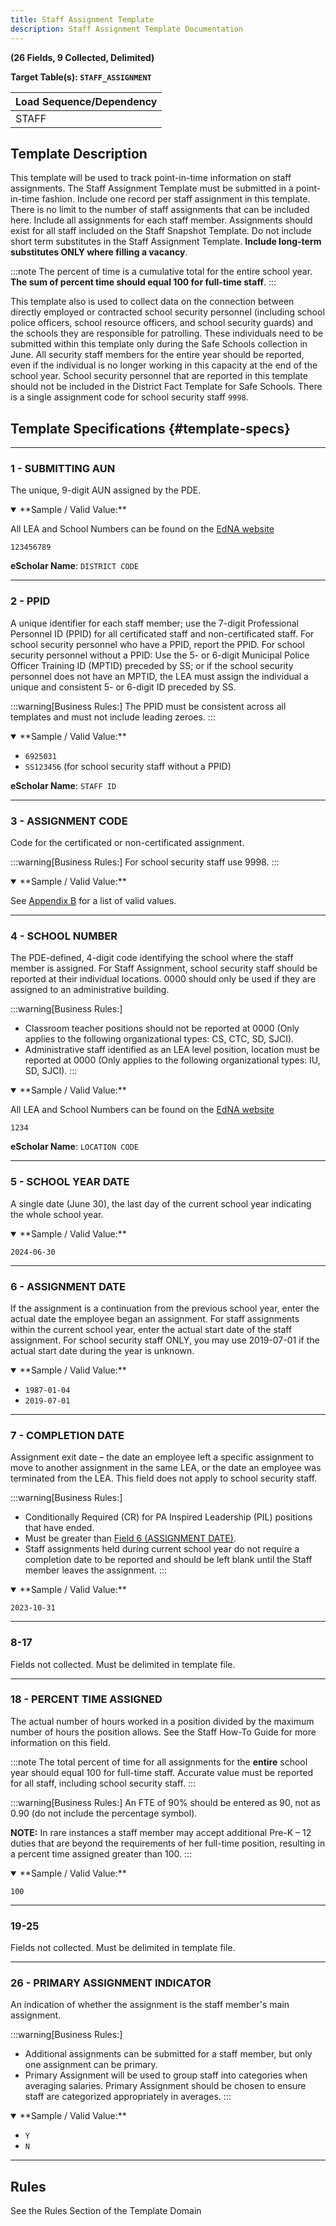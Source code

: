 ```yaml
---
title: Staff Assignment Template
description: Staff Assignment Template Documentation
---
```


**(26 Fields, 9 Collected, Delimited)**

**Target Table(s): `STAFF_ASSIGNMENT`**

| **Load Sequence/Dependency** |
|------------------------------|
| STAFF                        |

## Template Description

This template will be used to track point-in-time information on staff assignments. The Staff Assignment Template must be submitted in a point-in-time fashion. Include one record per staff assignment in this template. There is no limit to the number of staff assignments that can be included here. Include all assignments for each staff member. Assignments should exist for all staff included on the Staff Snapshot Template. Do not include short term substitutes in the Staff Assignment Template. **Include long-term substitutes ONLY where filling a vacancy**.

:::note
The percent of time is a cumulative total for the entire school year. **The sum of percent time should equal 100 for full-time staff**.
:::

This template also is used to collect data on the connection between directly employed or contracted school security personnel (including school police officers, school resource officers, and school security guards) and the schools they are responsible for patrolling. These individuals need to be submitted within this template only during the Safe Schools collection in June. All security staff members for the entire year should be reported, even if the individual is no longer working in this capacity at the end of the school year. School security personnel that are reported in this template should not be included in the District Fact Template for Safe Schools. There is a single assignment code for school security staff `9998`.

## Template Specifications {#template-specs}

---
### 1 - SUBMITTING AUN
<p><Badge color="required" /> <Badge color="key" /> <Badge length={9} /></p>

The unique, 9-digit AUN assigned by the PDE.

<details open>
<summary>**Sample / Valid Value:**</summary>

All LEA and School Numbers can be found on the [EdNA website](http://www.edna.pa.gov/Screens/wfHome.aspx)  

`123456789`
</details>

**eScholar Name**: `DISTRICT CODE`

---
### 2 - PPID
<p><Badge color="required" /> <Badge color="key" /> <Badge length={8} /></p>

A unique identifier for each staff member; use the 7-digit Professional Personnel ID (PPID) for all certificated staff and non-certificated staff.  For school security personnel who have a PPID, report the PPID.   For school security personnel without a PPID:  Use the 5- or 6-digit Municipal Police Officer Training ID (MPTID) preceded by SS; or if the school security personnel does not have an MPTID, the LEA must assign the individual a unique and consistent 5- or 6-digit ID preceded by SS.

:::warning[Business Rules:]
The PPID must be consistent across all templates and must not include leading zeroes.
:::

<details open>
<summary>**Sample / Valid Value:**</summary>

- `6925031`
- `SS123456` (for school security staff without a PPID)
</details>

**eScholar Name**: `STAFF ID`

---
### 3 - ASSIGNMENT CODE
<p><Badge color="required" /> <Badge color="key" /> <Badge length={4} /></p>

Code for the certificated or non-certificated assignment.

:::warning[Business Rules:]
For school security staff use 9998.
:::

<details open>
<summary>**Sample / Valid Value:**</summary>

See [Appendix B](docs/appendix/appendix-B.mdx) for a list of valid values.
</details>

---
### 4 - SCHOOL NUMBER
<p><Badge color="required" /> <Badge color="key" /> <Badge length={4} /></p>

The PDE-defined, 4-digit code identifying the school where the staff member is assigned.  For Staff Assignment, school security staff should be reported at their individual locations. 0000 should only be used if they are assigned to an administrative building.

:::warning[Business Rules:]
- Classroom teacher positions should not be reported at 0000 (Only applies to the following organizational types: CS, CTC, SD, SJCI).
- Administrative staff identified as an LEA level position, location must be reported at 0000 (Only applies to the following organizational types: IU, SD, SJCI).
:::

<details open>
<summary>**Sample / Valid Value:**</summary>

All LEA and School Numbers can be found on the [EdNA website](http://www.edna.pa.gov/Screens/wfHome.aspx)  

`1234`
</details>

**eScholar Name**: `LOCATION CODE`

---
### 5 - SCHOOL YEAR DATE
<p><Badge color="required" /> <Badge color="key" /> <Badge length={10} /></p>

A single date (June 30), the last day of the current school year indicating the whole school year.

<details open>
<summary>**Sample / Valid Value:**</summary>

`2024-06-30`
</details>

---
### 6 - ASSIGNMENT DATE
<p><Badge color="required" /> <Badge color="key" /> <Badge length={10} /></p>

If the assignment is a continuation from the previous school year, enter the actual date the employee began an assignment. For staff assignments within the current school year, enter the actual start date of the staff assignment.  For school security staff ONLY, you may use 2019-07-01 if the actual start date during the year is unknown.

<details open>
<summary>**Sample / Valid Value:**</summary>

- `1987-01-04`
- `2019-07-01`
</details>

---
### 7 - COMPLETION DATE
<p><Badge color="conditional" /> <Badge color="updateable" /> <Badge length={10} /></p>

Assignment exit date – the date an employee left a specific assignment to move to another assignment in the same LEA, or the date an employee was terminated from the LEA.  This field does not apply to school security staff.

:::warning[Business Rules:]
- Conditionally Required (CR) for PA Inspired Leadership (PIL) positions that have ended.
- Must be greater than [Field 6 (ASSIGNMENT DATE)](#6---assignment-date).
- Staff assignments held during current school year do not require a completion date to be reported and should be left blank until the Staff member leaves the assignment.
:::

<details open>
<summary>**Sample / Valid Value:**</summary>

`2023-10-31`
</details>

---
### 8-17
Fields not collected. Must be delimited in template file.

---
### 18 - PERCENT TIME ASSIGNED
<p><Badge color="required" /> <Badge color="updateable" /> <Badge length={4} /></p>

The actual number of hours worked in a position divided by the maximum number of hours the position allows.  See the Staff How-To Guide for more information on this field.

:::note
The total percent of time for all assignments for the **entire** school year should equal 100 for full-time staff. Accurate value must be reported for all staff, including school security staff.
:::

:::warning[Business Rules:]
An FTE of 90% should be entered as 90, not as 0.90 (do not include the percentage symbol).

**NOTE:** In rare instances a staff member may accept additional Pre-K – 12 duties that are beyond the requirements of her full-time position, resulting in a percent time assigned greater than 100.
:::

<details open>
<summary>**Sample / Valid Value:**</summary>

`100`
</details>

---
### 19-25
Fields not collected. Must be delimited in template file.

---
### 26 - PRIMARY ASSIGNMENT INDICATOR
<p><Badge color="required" /> <Badge color="updateable" /> <Badge length={4} /></p>

An indication of whether the assignment is the staff member's main assignment.

:::warning[Business Rules:]
- Additional assignments can be submitted for a staff member, but only one assignment can be primary.  
- Primary Assignment will be used to group staff into categories when averaging salaries. Primary Assignment should be chosen to ensure staff are categorized appropriately in averages.
:::

<details open>
<summary>**Sample / Valid Value:**</summary>

- `Y`
- `N`
</details>

---
## Rules
See the Rules Section of the Template Domain
